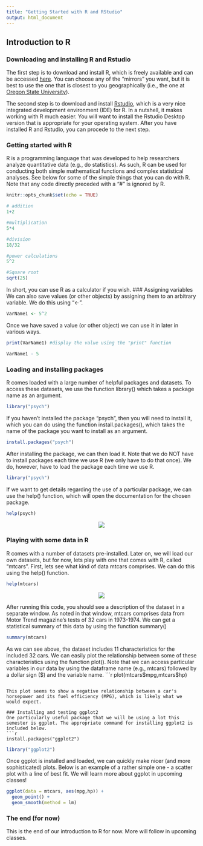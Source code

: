 ```yaml
---
title: "Getting Started with R and RStudio"
output: html_document
---
```

## Introduction to R
### Downloading and installing R and Rstudio
The first step is to download and install R, which is freely available and can be accessed [here](https://cran.r-project.org/mirrors.html). You can choose any of the "mirrors" you want, but it is best to use the one that is closest to you geographically (i.e., the one at [Oregon State University](https://ftp.osuosl.org/pub/cran/)).

The second step is to download and install [Rstudio](https://rstudio.com/products/rstudio/), which is a very nice integrated development environment (IDE) for R. In a nutshell, it makes working with R much easier. You will want to install the Rstudio Desktop version that is appropriate for your operating system. After you have installed R and Rstudio, you can procede to the next step.

### Getting started with R
R is a programming language that was developed to help researchers analyze quantitative data (e.g., do statistics).
As such, R can be used for conducting both simple mathematical functions and complex statistical analyses. See below for some of the simple things that you can do with R. Note that any code directly preceded with a "#" is ignored by R.

```r
knitr::opts_chunk$set(echo = TRUE)
```

```r
# addition
1+2
```
```r
#multiplication
5*4
```
```r
#division
18/32
```
```r
#power calculations
5^2
```
```r
#Square root
sqrt(25)
```
In short, you can use R as a calculator if you wish.
### Assigning variables
We can also save values (or other objects) by assigning them to an arbitrary variable. We do this using "<-".
```r
VarName1 <- 5^2
```
Once we have saved a value (or other object) we can use it in later in various ways.
```r
print(VarName1) #display the value using the "print" function
```
```r
VarName1 - 5
```
### Loading and installing packages
R comes loaded with a large number of helpful packages and datasets. To access these datasets, we use the function library() which takes a package name as an argument.
```r
library("psych")
```
If you haven't installed the package "psych", then you will need to install it, which you can do using the function install.packages(), which takes the name of the package you want to install as an argument.
```r
install.packages("psych")
```
After installing the package, we can then load it. Note that we do NOT have to install packages each time we use R (we only have to do that once). We do, however, have to load the package each time we use R.
```r
library("psych")
```
If we want to get details regarding the use of a particular package, we can use the help() function, which will open the documentation for the chosen package.
```r
help(psych)
```
<center>
![](https://github.com/kristopherkyle/SLS-670/blob/master/docs/psych_help_example.png?raw=true)
</center>


### Playing with some data in R
R comes with a number of datasets pre-installed. Later on, we will load our own datasets, but for now, lets play with one that comes with R, called "mtcars". First, lets see what kind of data mtcars comprises. We can do this using the help() function.
```r
help(mtcars)
```
<center>
![](https://github.com/kristopherkyle/SLS-670/blob/master/docs/mtcars_example.png?raw=true)
</center>

After running this code, you should see a description of the dataset in a separate window. As noted in that window, mtcars comprises data from Motor Trend magazine's tests of 32 cars in 1973-1974. We can get a statistical summary of this data by using the function summary()
```r
summary(mtcars)
```
As we can see above, the dataset includes 11 characteristics for the included 32 cars. We can easily plot the relationship between some of these characteristics using the function plot(). Note that we can access particular variables in our data by using the dataframe name (e.g., mtcars) followed by a dollar sign ($) and the variable name.
```r
plot(mtcars$mpg,mtcars$hp)
```

This plot seems to show a negative relationship between a car's horsepower and its fuel efficiency (MPG), which is likely what we would expect.

### Installing and testing ggplot2
One particularly useful package that we will be using a lot this semester is ggplot. The appropriate command for installing ggplot2 is included below.
```r
install.packages("ggplot2")
```
```r
library("ggplot2")
```
Once ggplot is installed and loaded, we can quickly make nicer (and more sophisticated) plots. Below is an example of a rather simple one - a scatter plot with a line of best fit. We will learn more about ggplot in upcoming classes!
```r
ggplot(data = mtcars, aes(mpg,hp)) +
  geom_point() +
  geom_smooth(method = lm)
```

### The end (for now)
This is the end of our introduction to R for now. More will follow in upcoming classes.
